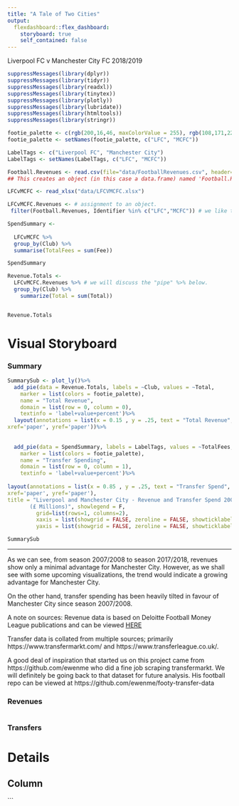 ```yaml
---
title: "A Tale of Two Cities"
output: 
  flexdashboard::flex_dashboard:
    storyboard: true
    self_contained: false
---
```


Liverpool FC v Manchester City FC 2018/2019

```r
suppressMessages(library(dplyr))
suppressMessages(library(tidyr))
suppressMessages(library(readxl))
suppressMessages(library(tinytex))
suppressMessages(library(plotly))
suppressMessages(library(lubridate))
suppressMessages(library(htmltools))
suppressMessages(library(stringr))
```

```r
footie_palette <- c(rgb(200,16,46, maxColorValue = 255), rgb(108,171,221, maxColorValue = 255))
footie_palette <- setNames(footie_palette, c("LFC", "MCFC"))
```

```r
LabelTags <- c("Liverpool FC", "Manchester City")
LabelTags <- setNames(LabelTags, c("LFC", "MCFC"))
```


```r
Football.Revenues <- read.csv(file="data/FootballRevenues.csv", header=TRUE, sep=",")
## This creates an object (in this case a data.frame) named 'Football.Revenues' from the csv file.
```

```r
LFCvMCFC <- read_xlsx("data/LFCVMCFC.xlsx")
```


```r
LFCvMCFC.Revenues <- # assignment to an object.
 filter(Football.Revenues, Identifier %in% c("LFC","MCFC")) # we like to use %in% but there are other methods.
```

```r
SpendSummary <-
  
  LFCvMCFC %>%
  group_by(Club) %>%
  summarise(TotalFees = sum(Fee))

SpendSummary
```


```r
Revenue.Totals <-
  LFCvMCFC.Revenues %>% # we will discuss the "pipe" %>% below.
  group_by(Club) %>%
    summarize(Total = sum(Total))


Revenue.Totals
```



Visual Storyboard {.storyboard}
=========================================

### Summary

```r

SummarySub <- plot_ly()%>%
  add_pie(data = Revenue.Totals, labels = ~Club, values = ~Total,
    marker = list(colors = footie_palette),
    name = "Total Revenue",
    domain = list(row = 0, column = 0),
    textinfo = 'label+value+percent')%>%
  layout(annotations = list(x = 0.15 , y = .25, text = "Total Revenue", showarrow = F, 
xref='paper', yref='paper'))%>%
  
  
  add_pie(data = SpendSummary, labels = LabelTags, values = ~TotalFees,
    marker = list(colors = footie_palette),
    name = "Transfer Spending",
    domain = list(row = 0, column = 1),
    textinfo = 'label+value+percent')%>%
  
layout(annotations = list(x = 0.85 , y = .25, text = "Transfer Spend", showarrow = F, 
xref='paper', yref='paper'),
title = "Liverpool and Manchester City - Revenue and Transfer Spend 2008 to 2018
       (£ Millions)", showlegend = F,
         grid=list(rows=1, columns=2),
         xaxis = list(showgrid = FALSE, zeroline = FALSE, showticklabels = FALSE),
         yaxis = list(showgrid = FALSE, zeroline = FALSE, showticklabels = FALSE))

SummarySub
```

***
As we can see, from season 2007/2008 to season 2017/2018, revenues show only a minimal advantage for Manchester City. However, as we shall see with some upcoming visualizations, the trend would indicate a growing advantage for Manchester City.

On the other hand, transfer spending has been heavily tilted in favour of Manchester City since season 2007/2008.

A note on sources:
Revenue data is based on Deloitte Football Money League publications and can be viewed [HERE](https://www2.deloitte.com/uk/en/pages/sports-business-group/articles/deloitte-football-money-league.html)

Transfer data is collated from multiple sources; primarily https://www.transfermarkt.com/ and https://www.transferleague.co.uk/.

A good deal of inspiration that started us on this project came from https://github.com/ewenme who did a fine job scraping transfermarkt. We will definitely be going back to that dataset for future analysis. His football repo can be viewed at https://github.com/ewenme/footy-transfer-data

### Revenues

```r
```

### Transfers

Details
=========================================

Column
-----------------------------------------
```

